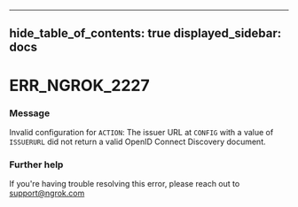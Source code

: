 

---
hide_table_of_contents: true
displayed_sidebar: docs
---


# ERR_NGROK_2227

### Message
Invalid configuration for `ACTION`: The issuer URL at `CONFIG` with a value of `ISSUERURL` did not return a valid OpenID Connect Discovery document.

<ErrorDetails error="err_ngrok_2227" />



### Further help
If you're having trouble resolving this error, please reach out to [support@ngrok.com](mailto:support@ngrok.com?subject=Help%20with%20ERR_NGROK_2227)

